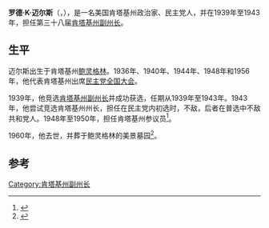 '''罗德·K·迈尔斯'''（{{lang|en|'''Rodes Kirby Myers'''}}，{{bd|1900年|6月29日|1960年|3月10日}}），是一名美国肯塔基州政治家、民主党人，并在1939年至1943年，担任第三十八届[[肯塔基州副州长|肯塔基州副州长]]。

== 生平==
迈尔斯出生于肯塔基州[[鲍灵格林|鲍灵格林]]。1936年、1940年、1944年、1948年和1956年，他代表肯塔基州出席[[民主党全国大会|民主党全国大会]]。

1939年，他竞选[[肯塔基州副州长|肯塔基州副州长]]并成功获选，任期从1939年至1943年。1943年，他尝试竞选肯塔基州州长，担任在民主党内初选时，不敌{{le|约瑟夫·莱特·唐纳森|J. Lyter Donaldson}}，后者在普选中不敌共和党人{{le|西米恩·S·威利斯|Simeon S. Willis}}。1948年至1950年，担任肯塔基州参议员<ref name="Willis2015">{{cite book|author=Simeon Willis|title=The Public Papers of Governor Simeon Willis, 1943-1947|url=http://books.google.com/books?id=OL4eBgAAQBAJ&pg=PA22|date=2015-02-05|publisher=University Press of Kentucky|isbn=978-0-8131-5694-1|pages=22–23}}</ref>。

1960年，他去世，并葬于鲍灵格林的美景墓园<ref name="Kleber2015">{{cite book|author=John E. Kleber|title=The Kentucky Encyclopedia|url=http://books.google.com/books?id=CcceBgAAQBAJ&pg=PA668|date=2015-02-05|publisher=University Press of Kentucky|isbn=978-0-8131-5901-0|page=668}}</ref>。

==参考==
{{reflist}}

{{S-start}}
{{S-off}}
{{Succession box|title=[[肯塔基州副州长|肯塔基州副州长]]|before=[[基恩·约翰逊|基恩·约翰逊]]|after=[[肯尼斯·H·塔葛|肯尼斯·H·塔葛]]|years=1939–1943}}
{{S-end}}
{{肯塔基州副州长}}

{{DEFAULTSORT:Meyers, Rodes K.}}

[[Category:肯塔基州副州长|Category:肯塔基州副州长]]